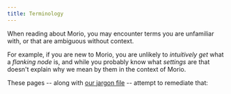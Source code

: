 ```yaml
---
title: Terminology
---
```


When reading about Morio, you may encounter terms
you are unfamiliar with, or that are ambiguous without
context.

For example, if you are new to Morio, you are unlikely to _intuitively get_ what
a _flanking node_ is, and while you probably know what _settings_ are that
doesn't explain why we mean by them in the context of Morio.

These pages -- along with [our jargon file](/docs/reference/jargon) -- attempt to remediate that:

<SubPages />
